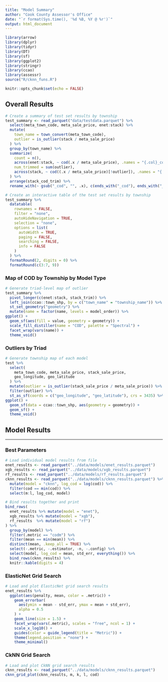 ---
title: "Model Summary"
author: "Cook County Assessor's Office"
date: "`r format(Sys.time(), '%d %B, %Y @ %r')`"
output: html_document
---

```{r setup, include=FALSE}
library(arrow)
library(dplyr)
library(tidyr)
library(DT)
library(sf)
library(ggplot2)
library(stringr)
library(ccao)
library(assessr)
source("R/cknn_funs.R")

knitr::opts_chunk$set(echo = FALSE)
```

## Overall Results

```{r, message=FALSE}

# Create a summary of test set results by township
test_summary <- read_parquet("data/testdata.parquet") %>%
  select(meta_town_code, meta_sale_price, enet:stack) %>%
  mutate(
    town_name = town_convert(meta_town_code),
    outlier = is_outlier(stack / meta_sale_price)
  ) %>%
  group_by(town_name) %>%
  summarize(
    count = n(),
    across(enet:stack, ~ cod(.x / meta_sale_price), .names = "{.col}_cod"),
    num_trimmed = sum(outlier),
    across(stack, ~ cod((.x / meta_sale_price)[!outlier]), .names = "{.col}_cod_trim")
  ) %>%
  arrange(stack_cod_trim) %>%
  rename_with(~ gsub("_cod", "", .x), c(ends_with("_cod"), ends_with("_trim")))

# Create an interactive table of the test set results by township
test_summary %>%
  datatable(
    rownames = FALSE,
    filter = "none",
    autoHideNavigation = TRUE,
    selection = "none",
    options = list(
      autoWidth = TRUE,
      paging = FALSE,
      searching = FALSE,
      info = FALSE
    )
  ) %>%
  formatRound(2, digits = 0) %>%
  formatRound(c(3:7, 9))

```

### Map of COD by Township by Model Type

```{r}
# Generate triad-level map of outlier
test_summary %>%
  pivot_longer(c(enet:stack, stack_trim)) %>%
  left_join(ccao::town_shp, by = c("town_name" = "township_name")) %>%
  st_set_geometry("geometry") %>%
  mutate(name = factor(name, levels = model_order)) %>%
ggplot() +
  geom_sf(aes(fill = value, geometry = geometry)) +
  scale_fill_distiller(name = "COD", palette = "Spectral") +
  facet_wrap(vars(name)) +
  theme_void()
```

### Outliers by Triad

```{r, message = FALSE, out.width='100%'}
# Generate township map of each model
test %>%
  select(
    meta_town_code, meta_sale_price, stack_sale_price,
    geo_longitude, geo_latitude
  ) %>%
  mutate(outlier = is_outlier(stack_sale_price / meta_sale_price)) %>%
  filter(outlier) %>%
  st_as_sf(coords = c("geo_longitude", "geo_latitude"), crs = 3435) %>%
ggplot() +
  geom_sf(data = ccao::town_shp, aes(geometry = geometry)) +
  geom_sf() +
  theme_void()
```

## Model Results

---

### Best Parameters

```{r}

# Load individual model results from file
enet_results <- read_parquet("../data/models/enet_results.parquet")
xgb_results <- read_parquet("../data/models/xgb_results.parquet")
rf_results <- read_parquet("../data/models/rf_results.parquet")
cknn_results <- read_parquet("../data/models/cknn_results.parquet") %>%
  mutate(model = "cknn", log_cod = log(cod)) %>%
  filter(cod == min(cod)) %>%
  select(m:l, log_cod, model) 

# Bind results together and print
bind_rows(
  enet_results %>% mutate(model = "enet"),
  xgb_results %>% mutate(model = "xgb"),
  rf_results  %>% mutate(model = "rf")
) %>%
  group_by(model) %>%
  filter(.metric == "codm") %>%
  filter(mean == min(mean)) %>%
  distinct(mean, .keep_all = TRUE) %>%
  select(-.metric, -.estimator, -n, -.config) %>%
  select(model, log_cod = mean, std_err, everything()) %>%
  bind_rows(cknn_results) %>%
  knitr::kable(digits = 4)


```

### ElasticNet Grid Search

```{r, warning=FALSE}
# Load and plot ElasticNet grid search results
enet_results %>%
  ggplot(aes(penalty, mean, color = .metric)) +
    geom_errorbar(
      aes(ymin = mean - std_err, ymax = mean + std_err),
      alpha = 0.5
    ) +
    geom_line(size = 1.5) +
    facet_wrap(vars(.metric), scales = "free", ncol = 1) +
    scale_x_log10() +
    guides(color = guide_legend(title = "Metric")) +
    theme(legend.position = "none") +
    theme_minimal()
```

### CkNN Grid Search

```{r, message = FALSE}
# Load and plot CkNN grid search results
cknn_results <- read_parquet("../data/models/cknn_results.parquet")
cknn_grid_plot(cknn_results, m, k, l, cod) 
```



